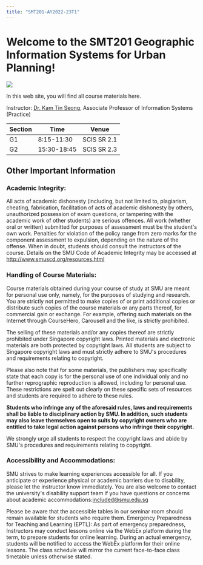 ```yaml
---
title: "SMT201-AY2022-23T1"
---
```


# Welcome to the SMT201 Geographic Information Systems for Urban Planning!  

![](img/image2.jpg){fig-align="right"}

In this web site, you will find all course materials here.

Instructor: [Dr. Kam
Tin Seong](https://www.smu.edu.sg/faculty/profile/9618/KAM-Tin-Seong), Associate Professor of Information Systems
(Practice)\

| Section | Time        | Venue       |
|---------|-------------|-------------|
| G1      | 8:15-11:30  | SCIS SR 2.1 |
| G2      | 15:30-18:45 | SCIS SR 2.3 |

## Other Important Information

### Academic Integrity:

All acts of academic dishonesty (including, but not limited to,
plagiarism, cheating, fabrication, facilitation of acts of academic
dishonesty by others, unauthorized possession of exam questions, or tampering with the academic work of other students) are serious offences. All work (whether oral or written) submitted for purposes of assessment must be the student\'s own work. Penalties for violation of the policy range from zero marks for the component assessment to expulsion, depending on the nature of the offense. When in doubt, students should consult the instructors of the course. Details on the SMU Code of Academic Integrity may be accessed at <http://www.smuscd.org/resources.html>

### Handling of Course Materials:

Course materials obtained during your course of study at SMU are meant for personal use only, namely, for the purposes of studying and research. You are strictly not permitted to make copies of or print additional copies or distribute such copies of the course materials or any parts thereof, for commercial gain or exchange. For example, offering such materials on the Internet through CourseHero, Carousell and the like, is strictly prohibited.

The selling of these materials and/or any copies thereof are strictly prohibited under Singapore copyright laws. Printed materials and electronic materials are both protected by copyright laws. All students are subject to Singapore copyright laws and must strictly adhere to SMU\'s procedures and requirements relating to copyright.

Please also note that for some materials, the publishers may
specifically state that each copy is for the personal use of one
individual only and no further reprographic reproduction is allowed, including for personal use. These restrictions are spelt out clearly on these specific sets of resources and students are required to adhere to these rules.

**Students who infringe any of the aforesaid rules, laws and
requirements shall be liable to disciplinary action by SMU. In addition, such students may also leave themselves open to suits by copyright owners who are entitled to take legal action against persons who infringe their copyright.**

We strongly urge all students to respect the copyright laws and abide by SMU\'s procedures and requirements relating to copyright.

### Accessibility and Accommodations:

SMU strives to make learning experiences accessible for all. If you anticipate or experience physical or academic barriers due to disability, please let the instructor know immediately. You are also welcome to contact the university\'s disability support team if you have questions or concerns about academic accommodations:[included\@smu.edu.sg](mailto:included@smu.edu.sg)

Please be aware that the accessible tables in our seminar room should remain available for students who require them. Emergency Preparedness for Teaching and Learning (EPTL): As part of emergency preparedness, Instructors may conduct lessons online via the WebEx platform during the term, to prepare students for online learning. During an actual emergency, students will be notified to access the WebEx platform for their online lessons. The class schedule will mirror the current face-to-face class timetable unless otherwise stated.
